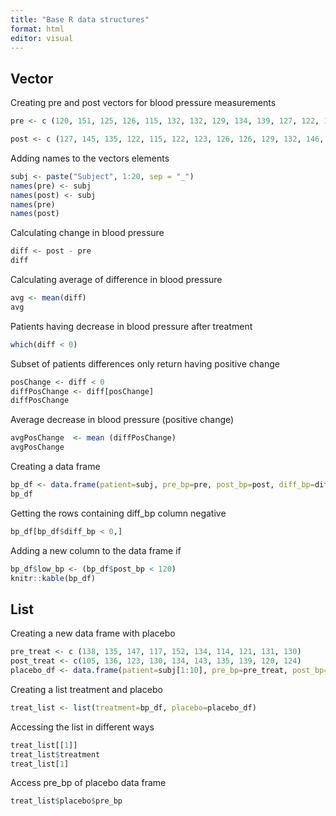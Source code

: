 ```yaml
---
title: "Base R data structures"
format: html
editor: visual
---
```


## Vector

Creating pre and post vectors for blood pressure measurements

```r
pre <- c (120, 151, 125, 126, 115, 132, 132, 129, 134, 139, 127, 122, 127, 135, 133, 128, 147, 138, 140, 132)

post <- c (127, 145, 135, 122, 115, 122, 123, 126, 126, 129, 132, 146, 120, 114, 121, 120, 128, 120, 133, 115)

```

Adding names to the vectors elements

```r
subj <- paste("Subject", 1:20, sep = "_")
names(pre) <- subj
names(post) <- subj
names(pre)
names(post)
```

Calculating change in blood pressure

```r
diff <- post - pre
diff
```

Calculating average of difference in blood pressure

```r
avg <- mean(diff)
avg
```

Patients having decrease in blood pressure after treatment

```r
which(diff < 0)
```

Subset of patients differences only return having positive change

```r
posChange <- diff < 0
diffPosChange <- diff[posChange]
diffPosChange
```

Average decrease in blood pressure (positive change)

```r
avgPosChange  <- mean (diffPosChange)
avgPosChange
```

Creating a data frame 
```r
bp_df <- data.frame(patient=subj, pre_bp=pre, post_bp=post, diff_bp=diff, row.names = NULL)
bp_df
```
Getting the rows containing diff_bp column negative 
```r
bp_df[bp_df$diff_bp < 0,]
```
Adding a new column to the data frame if 
```r
bp_df$low_bp <- (bp_df$post_bp < 120)
knitr::kable(bp_df)
```
## List
Creating a new data frame with placebo 
```r
pre_treat <- c (138, 135, 147, 117, 152, 134, 114, 121, 131, 130)
post_treat <- c(105, 136, 123, 130, 134, 143, 135, 139, 120, 124)
placebo_df <- data.frame(patient=subj[1:10], pre_bp=pre_treat, post_bp=post_treat, diff_bp=(post_treat-pre_treat),low_bp= (post_treat < 120), row.names = NULL)
```
Creating a list treatment and placebo
```r
treat_list <- list(treatment=bp_df, placebo=placebo_df)
```
Accessing the list in different ways
```r
treat_list[[1]]
treat_list$treatment
treat_list[1]

```
Access pre_bp of placebo data frame 
```r
treat_list$placebo$pre_bp
```



